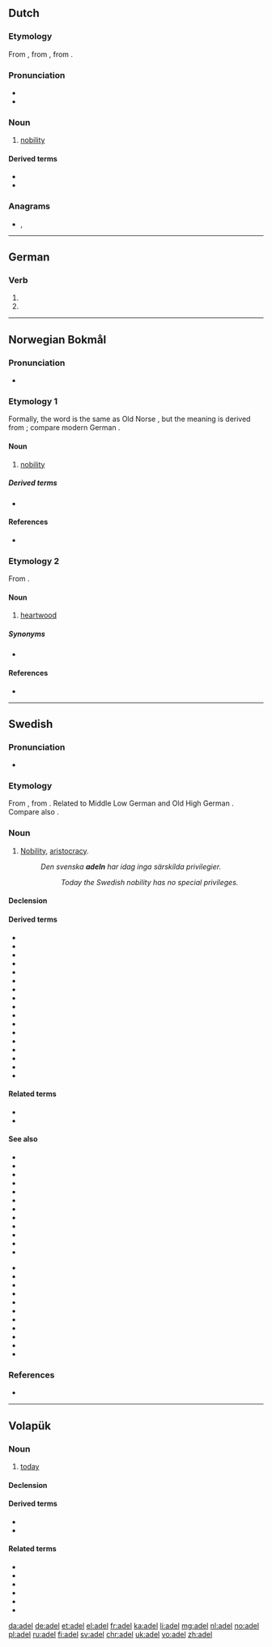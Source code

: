 {{also|Adel|ädel}}
==Dutch==

===Etymology===
From {{inh|nl|dum|adel}}, from {{inh|nl|odt|*athal}}, from {{inh|nl|gem-pro|*aþalą}}.

===Pronunciation===
* {{IPA|/ˈaː.dəl/|lang=nl}}
* {{audio|Nl-adel.ogg|audio|lang=nl}}

===Noun===
{{nl-noun|m|-|-}}

# [[nobility]]

====Derived terms====
* {{l|nl|adelen}}
* {{l|nl|adellijk}}

===Anagrams===
* {{l|nl|dale}}, {{l|nl|lade}}

----

==German==

===Verb===
{{head|de|verb form}}

# {{de-verb form of|adeln|1|s|g}}
# {{de-verb form of|adeln|i|s}}

----

==Norwegian Bokmål==

===Pronunciation===
* {{IPA|/ˈɑ̀ːdel/|lang=nb}}

===Etymology 1===
Formally, the word is the same as Old Norse {{m|non|aðal}}, but the meaning is derived from {{etyl|gml|nb}} {{m|gml|adel}}; compare modern German {{m|de|Adel}}.

====Noun====
{{head|nb|noun|g=m|definite singular|adelen|uncountable}}

# [[nobility]]

=====Derived terms=====
* {{l|nb|adelsmann}}

====References====
* {{R:Falk&Torp}}

===Etymology 2===
From {{etyl|non|nb}} {{m|non|aðal|}}.

====Noun====
{{head|nb|noun|g=m}}

# {{lb|nb|dialectal}} [[heartwood]]

=====Synonyms=====
* {{l|nb|kjerneved}}

====References====
* {{R:Aasen1850}}

----

==Swedish==

===Pronunciation===
* {{IPA|/ˈɑːdel/|lang=sv}}

===Etymology===
From {{etyl|gmq-osw|sv}} {{m|gmq-osw|adhel}}, from {{etyl|non|sv}} {{m|non|aðall}}. Related to Middle Low German {{m|gml|adel||noble descent; nobility}} and Old High German {{m|gmh|adal||noble; nobility}}. Compare also {{m|is|aðal||nobility}}.

===Noun===
{{sv-noun|c|-}}

# [[nobility|Nobility]], [[aristocracy]].
#: ''Den svenska '''adeln''' har idag inga särskilda privilegier.''
#:: ''Today the Swedish nobility has no special privileges.''

====Declension====
{{sv-noun-unc-irreg-c}}

====Derived terms====
* {{l|sv|adelsbrev}}
* {{l|sv|adelsdam}}
* {{l|sv|adelskalender}}
* {{l|sv|adelskap}}
* {{l|sv|adelskvinna}}
* {{l|sv|adelsman}}
* {{l|sv|adelsmöte}}
* {{l|sv|adelsprivilegier}}
* {{l|sv|adelsstolt}}
* {{l|sv|adla}}
* {{l|sv|adlig}}
* {{l|sv|bördsadel}}
* {{l|sv|fattigadel}}
* {{l|sv|högadel}}
* {{l|sv|lågadel}}
* {{l|sv|tjänsteadel}}
* {{l|sv|ämbetsadel}}

====Related terms====
* {{l|sv|ädel}}
* {{l|sv|ädling}}

====See also====
{{top2}}
* {{l|sv|baron|g=m}}
* {{l|sv|baronessa|g=f}}
* {{l|sv|drottning|g=f}}
* {{l|sv|landriddare|g=m}}
* {{l|sv|friherre|g=m}}
* {{l|sv|friherrinna|g=f}}
* {{l|sv|fru|g=f}}
* {{l|sv|frälse}}
* {{l|sv|furste|g=m}}
* {{l|sv|greve|g=m}}
* {{l|sv|grevinna|g=f}}
* {{l|sv|hertig|g=m}}
{{mid2}}
* {{l|sv|hertiginna|g=f}}
* {{l|sv|jarl|g=m}}
* {{l|sv|kung|g=m}}
* {{l|sv|kejsare|g=m}}
* {{l|sv|kejsarinna|g=f}}
* {{l|sv|kronprins|g=m}}
* {{l|sv|kronprinsessa|g=f}}
* {{l|sv|markis|g=m}}
* {{l|sv|prins|g=m}}
* {{l|sv|prinsessa|g=f}}
* {{l|sv|riddare|g=m}}
{{bottom}}

===References===
* {{R:runeberg.org|saol|8|0010.html adel}}

----

==Volapük==

===Noun===
{{vo-noun}}

# [[today]]

====Declension====
{{vo-decl-noun}}

====Derived terms====
* {{l|vo|adelo}}
* {{l|vo|adelo gödiko}}

====Related terms====
* {{l|vo|ädelo}}
* {{l|vo|ädelo gödiko}}
* {{l|vo|del}}
* {{l|vo|kronamadel}}
* {{l|vo|läbadel}}
* {{l|vo|odelo gödiko}}

[[da:adel]]
[[de:adel]]
[[et:adel]]
[[el:adel]]
[[fr:adel]]
[[ka:adel]]
[[li:adel]]
[[mg:adel]]
[[nl:adel]]
[[no:adel]]
[[pl:adel]]
[[ru:adel]]
[[fi:adel]]
[[sv:adel]]
[[chr:adel]]
[[uk:adel]]
[[vo:adel]]
[[zh:adel]]